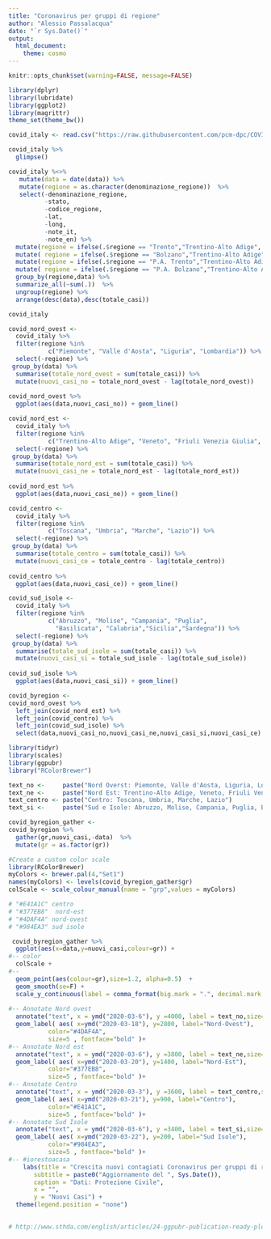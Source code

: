 ```yaml
---
title: "Coronavirus per gruppi di regione"
author: "Alessio Passalacqua"
date: "`r Sys.Date()`"
output: 
  html_document:
    theme: cosmo
---
```


```r
knitr::opts_chunk$set(warning=FALSE, message=FALSE)
```

```r
library(dplyr)
library(lubridate)
library(ggplot2)
library(magrittr)
theme_set(theme_bw())
```


```r
covid_italy <- read.csv("https://raw.githubusercontent.com/pcm-dpc/COVID-19/master/dati-regioni/dpc-covid19-ita-regioni.csv")
```


```r
covid_italy %>%
  glimpse()
```


```r
covid_italy %<>%
   mutate(data = date(data)) %>%
   mutate(regione = as.character(denominazione_regione))  %>%
   select(-denominazione_regione,
          -stato,
          -codice_regione,
          -lat,
          -long,
          -note_it,
          -note_en) %>%
  mutate(regione = ifelse(.$regione == "Trento","Trentino-Alto Adige",.$regione))%>%
  mutate( regione = ifelse(.$regione == "Bolzano","Trentino-Alto Adige",.$regione)) %>%
  mutate(regione = ifelse(.$regione == "P.A. Trento","Trentino-Alto Adige",.$regione))%>%
  mutate( regione = ifelse(.$regione == "P.A. Bolzano","Trentino-Alto Adige",.$regione)) %>%
  group_by(regione,data) %>%
  summarize_all(~sum(.))  %>%
  ungroup(regione) %>%
  arrange(desc(data),desc(totale_casi)) 
```

```r
covid_italy
```

```r
covid_nord_ovest <- 
  covid_italy %>%
  filter(regione %in% 
           c("Piemonte", "Valle d'Aosta", "Liguria", "Lombardia")) %>%
  select(-regione) %>%
 group_by(data) %>%
  summarise(totale_nord_ovest = sum(totale_casi)) %>%
  mutate(nuovi_casi_no = totale_nord_ovest - lag(totale_nord_ovest)) 
  
covid_nord_ovest %>%
  ggplot(aes(data,nuovi_casi_no)) + geom_line()
```


```r
covid_nord_est <- 
  covid_italy %>%
  filter(regione %in% 
           c("Trentino-Alto Adige", "Veneto", "Friuli Venezia Giulia", "Emilia Romagna")) %>%
  select(-regione) %>%
 group_by(data) %>%
  summarise(totale_nord_est = sum(totale_casi)) %>%
  mutate(nuovi_casi_ne = totale_nord_est - lag(totale_nord_est)) 
  
covid_nord_est %>%
  ggplot(aes(data,nuovi_casi_ne)) + geom_line()
```

```r
covid_centro <- 
  covid_italy %>%
  filter(regione %in% 
           c("Toscana", "Umbria", "Marche", "Lazio")) %>%
  select(-regione) %>%
 group_by(data) %>%
  summarise(totale_centro = sum(totale_casi)) %>%
  mutate(nuovi_casi_ce = totale_centro - lag(totale_centro)) 
  
covid_centro %>%
  ggplot(aes(data,nuovi_casi_ce)) + geom_line()
```

```r
covid_sud_isole <- 
  covid_italy %>%
  filter(regione %in% 
           c("Abruzzo", "Molise", "Campania", "Puglia", 
             "Basilicata", "Calabria","Sicilia","Sardegna")) %>%
  select(-regione) %>%
 group_by(data) %>%
  summarise(totale_sud_isole = sum(totale_casi)) %>%
  mutate(nuovi_casi_si = totale_sud_isole - lag(totale_sud_isole)) 
  
covid_sud_isole %>%
  ggplot(aes(data,nuovi_casi_si)) + geom_line()
```



```r
covid_byregion <-
covid_nord_ovest %>%
  left_join(covid_nord_est) %>%
  left_join(covid_centro) %>%
  left_join(covid_sud_isole) %>%
  select(data,nuovi_casi_no,nuovi_casi_ne,nuovi_casi_si,nuovi_casi_ce)
```

```r
library(tidyr)
library(scales)
library(ggpubr)
library("RColorBrewer")

text_no <-     paste("Nord Overst: Piemonte, Valle d'Aosta, Liguria, Lombardia")
text_ne <-     paste("Nord Est: Trentino-Alto Adige, Veneto, Friuli Venezia Giulia, Emilia-Romagna")
text_centro <- paste("Centro: Toscana, Umbria, Marche, Lazio")
text_si <-     paste("Sud e Isole: Abruzzo, Molise, Campania, Puglia, Basilicata, Calabria, Sicilia, Sardegna")

covid_byregion_gather <-
covid_byregion %>%
  gather(gr,nuovi_casi,-data)  %>%
  mutate(gr = as.factor(gr))

#Create a custom color scale
library(RColorBrewer)
myColors <- brewer.pal(4,"Set1")
names(myColors) <- levels(covid_byregion_gather$gr)
colScale <- scale_colour_manual(name = "grp",values = myColors)

# "#E41A1C" centro
# "#377EB8"  nord-est
# "#4DAF4A" nord-ovest
# "#984EA3" sud isole

 covid_byregion_gather %>%
  ggplot(aes(x=data,y=nuovi_casi,colour=gr)) + 
#-- color
  colScale +
#--   
  geom_point(aes(colour=gr),size=1.2, alpha=0.5)  +
  geom_smooth(se=F) +
  scale_y_continuous(label = comma_format(big.mark = ".", decimal.mark = ",")  ) +
   
#-- Annotate Nord ovest   
  annotate("text", x = ymd("2020-03-6"), y =4000, label = text_no,size=3)   +
  geom_label( aes( x=ymd("2020-03-18"), y=2800, label="Nord-Ovest"),                  
           color="#4DAF4A", 
           size=5 , fontface="bold" )+  
#-- Annotate Nord est   
  annotate("text", x = ymd("2020-03-6"), y =3800, label = text_ne,size=3)   +
  geom_label( aes( x=ymd("2020-03-20"), y=1400, label="Nord-Est"),                  
           color="#377EB8", 
           size=5 , fontface="bold" )+  
#-- Annotate Centro   
  annotate("text", x = ymd("2020-03-3"), y =3600, label = text_centro,size=3)   +
  geom_label( aes( x=ymd("2020-03-21"), y=900, label="Centro"),                  
           color="#E41A1C", 
           size=5 , fontface="bold" )+  
#-- Annotate Sud Isole   
  annotate("text", x = ymd("2020-03-6"), y =3400, label = text_si,size=3)   +
  geom_label( aes( x=ymd("2020-03-22"), y=200, label="Sud Isole"),                  
           color="#984EA3", 
           size=5 , fontface="bold" )+  
#-- #iorestoacasa  
    labs(title = "Crescita nuovi contagiati Coronavirus per gruppi di regione",
       subtitle = paste0("Aggiornamento del ", Sys.Date()),
       caption = "Dati: Protezione Civile",
       x = "",
       y = "Nuovi Casi") +
  theme(legend.position = "none") 
  
```


```r
# http://www.sthda.com/english/articles/24-ggpubr-publication-ready-plots/81-ggplot2-easy-way-to-mix-multiple-graphs-on-the-same-page/
```



